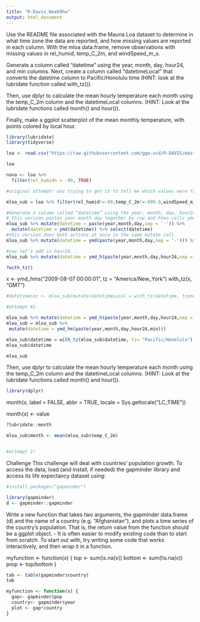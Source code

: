 ```yaml
---
title: "R-Davis_Week9hw"
output: html_document
---
```



Use the README file associated with the Mauna Loa dataset to determine in what time zone the data are reported, and how missing values are reported in each column. With the mloa data.frame, remove observations with missing values in rel_humid, temp_C_2m, and windSpeed_m_s. 

Generate a column called “datetime” using the year, month, day, hour24, and min columns. Next, create a column called “datetimeLocal” that converts the datetime column to Pacific/Honolulu time (HINT: look at the lubridate function called with_tz()). 

Then, use dplyr to calculate the mean hourly temperature each month using the temp_C_2m column and the datetimeLocal columns. (HINT: Look at the lubridate functions called month() and hour()).

Finally, make a ggplot scatterplot of the mean monthly temperature, with points colored by local hour.

```r
library(lubridate)
library(tidyverse)
```


```r
loa <- read.csv("https://raw.githubusercontent.com/gge-ucd/R-DAVIS/master/data/mauna_loa_met_2001_minute.csv")
```

```r
loa
```
```r
nona <- loa %>%
  filter(rel_humidn = -99, TRUE)

#original attempt! was trying to get it to tell me which values were false or true for -99
```

```r
mloa_sub = loa %>% filter(rel_humid!=-99,temp_C_2m!=-999.9,windSpeed_m_s!=-99.9)


```

```r
#Generate a column called “datetime” using the year, month, day, hour24, and min columns. Next, create a column called “datetimeLocal” that converts the datetime column to Pacific/Honolulu time (HINT: look at the lubridate function called with_tz()). Then, use dplyr to calculate the mean hourly temperature each month using the temp_C_2m column and the datetimeLocal columns. (HINT: Look at the lubridate functions called month() and hour()). Finally, make a ggplot scatterplot of the mean monthly temperature, with points colored by local hour.
# this version pastes year month day together by row and hten calls ymd
mloa_sub %>% mutate(datetime = paste(year,month,day,sep = '-')) %>%
  mutate(datetime = ymd(datetime)) %>% select(datetime)
#this version does both actions at once in the same mutate call
mloa_sub %>% mutate(datetime = ymd(paste(year,month,day,sep = '-'))) %>% select(datetime)

#now let's add in hour24...
mloa_sub %>% mutate(datetime = ymd_h(paste(year,month,day,hour24,sep = '-'))) %>% select(datetime)
```

```r
?with_tz()
```

x <- ymd_hms("2009-08-07 00:00:01", tz = "America/New_York")
with_tz(x, "GMT")

```r

#datetimeLoc <- mloa_sub(mutate(datetimeLocal = with_tz(datetime, tzone = "PST"))

#attempt #1
```


```r
mloa_sub %>% mutate(datetime = ymd_h(paste(year,month,day,hour24,sep = '-'))) %>% select(datetime)
mloa_sub = mloa_sub %>%
 mutate(datetime = ymd_hm(paste(year,month,day,hour24,min)))

```


```r
mloa_sub$datetime = with_tz(mloa_sub$datetime, tz= "Pacific/Honolulu")                     
mloa_sub$datetime

```

```r
mloa_sub
```

Then, use dplyr to calculate the mean hourly temperature each month using the temp_C_2m column and the datetimeLocal columns. (HINT: Look at the lubridate functions called month() and hour()).

```r
library(dplyr)
```

month(x, label = FALSE, abbr = TRUE, locale = Sys.getlocale("LC_TIME"))

month(x) <- value

```r
?lubridate::month

```

```r

mloa_sub$month <- mean(mloa_sub$temp_C_2m)


#attempt 1!
```



Challenge
This challenge will deal with countries’ population growth. To access the data, load (and install, if needed) the gapminder library and access its life expectancy dataset using:
```r
#install.packages("gapminder")
```

```r

library(gapminder)
d <- gapminder::gapminder
```

Write a new function that takes two arguments, the gapminder data.frame (d) and the name of a country (e.g. "Afghanistan"), and plots a time series of the country’s population. That is, the return value from the function should be a ggplot object. - It is often easier to modify existing code than to start from scratch. To start out with, try writing some code that works interactively, and then wrap it in a function.

myfunction <- function(x) {
  top <- sum(is.na(x))
  bottom <- sum(!is.na(x))
  prop <- top/bottom
}


```r
tab <- table(gapminder$country)
tab
```

```r
myfunction <- function(x) {
  gap<- gapminder$pop
  country<- gapminder$year
  plot <- gap*country
}

```















